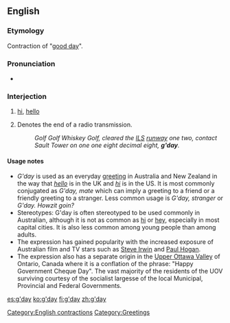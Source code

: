==English==

===Etymology===
Contraction of "[[good day]]".

===Pronunciation===
* {{IPA|/ɡəˈdeɪ/}}

===Interjection===
{{en-interj|pos=[[good|g’]][[day]]}}

# {{colloquial|Australia|New Zealand}} [[hi]], [[hello]]
# {{informal|North America|air traffic control}} Denotes the end of a radio transmission.
#: ''Golf Golf Whiskey Golf, cleared the [[instrument landing system|ILS]] [[runway]] one two, contact Sault Tower on one one eight decimal eight, '''g'day'''.''

====Usage notes====
{{unreferenced}}
* ''G'day'' is used as an everyday [[greeting]] in Australia and New Zealand in the way that ''[[hello]]'' is in the UK and ''[[hi]]'' is in the US.  It is most commonly conjugated as ''G'day, mate'' which can imply a greeting to a friend or a friendly greeting to a stranger.  Less common usage is ''G'day, stranger'' or ''G'day.  Howzit goin?''
* Stereotypes: G'day is often stereotyped to be used commonly in Australian, although it is not as common as [[hi]] or [[hey]], especially in most capital cities.  It is also less common among young people than among adults.
* The expression has gained popularity with the increased exposure of Australian film and TV stars such as [[w:Steve Irwin|Steve Irwin]] and [[w:Paul Hogan|Paul Hogan]].
* The expression also has a separate origin in the [[w:Upper Ottawa_Valley_Twang|Upper Ottawa Valley]] of Ontario, Canada where it is a conflation of the phrase:  "Happy Government Cheque Day".  The vast majority of the residents of the UOV surviving courtesy of the socialist largesse of the local Municipal, Provincial and Federal Governments.

[[Category:English contractions]]
[[Category:Greetings]]

[[es:g'day]]
[[ko:g'day]]
[[fi:g'day]]
[[zh:g'day]]
